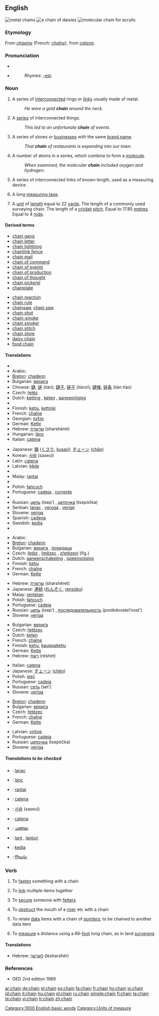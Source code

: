 {{wikipedia}}
==English==
[[Image:Chain.agr.jpg|thumb|right|metal chains]]
[[Image:Daisy_chain.JPG|thumb|right|a chain of daisies]]
[[Image:PMMA-chain.png|thumb|right|molecular chain for acrylic]]

===Etymology===
From {{OF.}} ''[[chaeine]]'' (French: ''[[chaîne]]''), from {{L.}} ''[[catena]]''.

===Pronunciation===
* {{IPA|/'ʧe:jn/}}
* {{audio|en-us-chain.ogg|Audio (US)}}
*: Rhymes: [[Rhymes:English:-eɪn|-eɪn]]

===Noun===
{{en-noun}}

# A series of [[interconnected]] rings or [[link]]s usually made of metal.
#: ''He wore a gold '''chain''' around the neck''.
# A [[series]] of interconnected things.
#: ''This led to an unfortunate '''chain''' of events''.
# A series of stores or [[business]]es with the same [[brand name]].
#: ''That '''chain''' of restaurants is expanding into our town''.
# A number of atoms in a series, which combine to form a [[molecule]].
#: ''When examined, the molecular '''chain''' included oxygen and hydrogen''.
# {{surveying}} A series of interconnected links of known length, used as a measuring device.
# {{surveying}} A long [[measuring tape]].
# A [[unit]] of [[length]] equal to 22 [[yard]]s. The length of a commonly used surveying chain. The length of a [[cricket]] [[pitch]]. Equal to 17.85 [[metre]]s. Equal to 4 [[rod]]s.

====Derived terms====
{{top2}}
* [[chain gang]]
* [[chain letter]]
* [[chain lightning]]
* [[chainlink fence]]
* [[chain mail]]
* [[chain of command]]
* [[chain of events]]
* [[chain of production]]
* [[chain of thought]]
* [[chain pickerel]]
* [[chainplate]]
{{mid2}}
* [[chain reaction]]
* [[chain rule]]
* [[chainsaw]], [[chain saw]]
* [[chain shot]]
* [[chain-smoke]]
* [[chain smoker]]
* [[chain stitch]]
* [[chain store]]
* [[daisy chain]]
* [[food chain]]
{{bottom}}

====Translations====
{{trans-top|A series of interconnected rings or links}}
* {{trreq|Albanian}}
* Arabic: {{Arab|[[سلسلة]]}} {{IPAchar|(sílsila)}} {{f}}
* [[Breton]]: [[chadenn]] {{f}}
* Bulgarian: [[верига]] {{f}}
* Chinese: [[鏈]], [[链]] (liàn); [[鏈子]], [[链子]] (liànzi); [[鏈條]], [[链条]] (liàn tiáo)
* Czech: [[řetěz]] {{m}}
* Dutch: [[ketting]] {{f}}, [[keten]] {{f}}, [[aaneenrijging]] {{f}}
* {{trreq|Esperanto}}
* Finnish: [[ketju]], [[kettinki]]
* French: [[chaîne]] {{f}}
* Georgian: [[ჯაჭვი]]
* German: [[Kette]] {{f}}
* Hebrew: [[שרשרת]] (sharshéret) {{f}}
* Hungarian: [[lánc]]
* Italian: [[catena#Italian|catena]] {{f}}
{{trans-mid}}
* Japanese: [[鎖]] ([[くさり]], [[kusari]]), [[チェーン]] ([[chēn]])
* Korean: [[사슬]] (saseul)
* Latin: [[catena]] {{f}}
* Latvian: [[ķēde]] {{f}}
* {{trreq|Lithuanian}}
* Malay: [[rantai]]
* {{trreq|Mongolian}}
* Polish: [[łańcuch]] {{m}}
* Portuguese: [[cadeia]] {{f}}, [[corrente]] {{f}}
* {{trreq|Romanian}}
* Russian: [[цепь]] (tsep’) {{f}}, [[цепочка]] (tsepóčka) {{f}}
* Serbian: [[lanac]] {{m}}, [[veruga]] {{f}}, [[verige]] {{f|p}}
* Slovene: [[veriga]] {{f}}
* Spanish: [[cadena]] {{f}}
* Swedish: [[kedja]] {{c}}
* {{trreq|Turkish}}
{{trans-bottom}}

{{trans-top|A series of interconnected things}}
* Arabic: {{Arab|[[سلسلة]]}} {{IPAchar|(sílsila)}} {{f}}
* [[Breton]]: [[chadenn]] {{f}}
* Bulgarian: [[верига]] {{f}}, [[поредица]] {{f}}
* Czech: [[řetěz]] {{m}}, [[řetězec]] {{m}}, [[zřetězení]] {{n}} (fig.)
* Dutch: [[aaneenschakeling]] {{f}}, [[opeenvolging]] {{f}}
* Finnish: [[ketju]]
* French: [[chaîne]] {{f}}
* German: [[Kette]] {{f}}
{{trans-mid}}
* Hebrew: [[שרשרת]] (sharshéret) {{f}}
* Japanese: [[連続]] ([[れんぞく]], [[renzoku]])
* Malay: [[rentetan]]
* Polish: [[łańcuch]] {{m}}
* Portuguese: [[cadeia]] {{f}}
* Russian: [[цепь]] (tsep’) {{f}}, [[последовательность]] (poslédovatel’nost’) {{f}}
* Slovene: [[veriga]] {{f}}
{{trans-bottom}}

{{trans-top|A series of stores or businesses with the same brand name}}
* Bulgarian: [[верига]] {{f}}
* Czech: [[řetězec]] {{m}}
* Dutch: [[keten]] {{f}}
* French: [[chaîne]] {{f}}
* Finnish: [[ketju]], [[kauppaketju]]
* German: [[Kette]] {{f}}
* Hebrew: [[רשת]] (réshet) {{f}}
{{trans-mid}}
* Italian: [[catena#Italian|catena]] {{f}}
* Japanese: [[チェーン]] ([[chēn]])
* Polish: [[sieć]] {{f}}
* Portuguese: [[cadeia]] {{f}}
* Russian: [[сеть]] (set’) {{f}}
* Slovene: [[veriga]] {{f}}
{{trans-bottom}}

{{trans-top|A number of atoms in a series, which combine to form a molecule}}
* [[Breton]]: [[chadenn]] {{f}}
* Bulgarian: [[верига]] {{f}}
* Czech: [[řetězec]] {{m}}
* French: [[chaîne]] {{f}}
* German: [[Kette]] {{f}}
{{trans-mid}}
* Latvian: [[virkne]] {{f}}
* Portuguese: [[cadeia]] {{f}}
* Russian: [[цепочка]] (tsepóčka) {{f}}
* Slovene: [[veriga]] {{f}}
{{trans-bottom}}

=====Translations to be checked=====
{{checktrans}}
{{top}}
* {{ttbc|Croatian}}: [[lanac]] {{m}}
* {{ttbc|Hungarian}}: [[lánc]]
* {{ttbc|Indonesian}}: [[rantai]]
* {{ttbc|Interlingua}}: [[catena]]
* {{ttbc|Korean}}: [[사슬]] (saseul)
{{mid}}
* {{ttbc|Latin}}: [[catena#Latin|catena]] {{f}}
* {{ttbc|Malayalam}}: [[ചങ്ങല]]
* {{ttbc|Romanian}}: [[lanţ]] {{n}}, [[lanţuri]] {{n|p}}
* {{ttbc|Swedish}}: [[kedja]] {{c}}
* {{ttbc|Telugu}}: [[గొలుసు]]
{{bottom}}

===Verb===
{{en-verb}}

# {{transitive}} To [[fasten]] something with a chain
# {{intransitive}} To [[link]] multiple items together
# {{transitive}} To [[secure]] someone with [[fetter]]s
# {{transitive}} To [[obstruct]] the mouth of a [[river]] etc with a chain
# {{computing}} To relate [[data]] items with a chain of [[pointer]]s; to be chained to another data item
# {{transitive}} To [[measure]] a distance using a 66-[[foot]] long chain, as in land [[surveying]]

====Translations====
{{trans-top|To link together}}
* Hebrew: [[לשרשר]] (lesharshér)
{{trans-mid}}
{{trans-bottom}}

===References===
{{R:Century 1911}}
{{R:Webster 1913}}
* OED 2nd edition 1989

[[Category:1000 English basic words]]
[[Category:Units of measure]]

[[ar:chain]]
[[de:chain]]
[[el:chain]]
[[es:chain]]
[[fa:chain]]
[[fr:chain]]
[[hy:chain]]
[[io:chain]]
[[id:chain]]
[[it:chain]]
[[hu:chain]]
[[pl:chain]]
[[ru:chain]]
[[simple:chain]]
[[fi:chain]]
[[ta:chain]]
[[te:chain]]
[[vi:chain]]
[[tr:chain]]
[[zh:chain]]